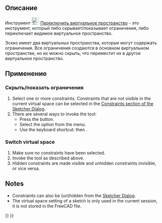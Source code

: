 <languages/>

{{Docnav/ru
|[[Sketcher_RestoreInternalAlignmentGeometry/ru|Show/hide internal geometry]]
|[[Sketcher_Preferences/ru|Preferences]]
|[[Sketcher_Workbench/ru|Sketcher]]
|IconL=Sketcher_RestoreInternalAlignmentGeometry.svg
|IconR=Workbench_Sketcher.svg
|IconC=Workbench_Sketcher.svg
}}

{{GuiCommand/ru
|Name=Sketcher SwitchVirtualSpace
|Name/ru=Скетчер Переключить виртуальное пространство
|MenuLocation=Эскиз → Визуализация в эскизе → Переключить виртуальное пространство
|Workbenches=[[Sketcher_Workbench/ru|Скетчер]]
|Shortcut={{KEY|Z}} {{KEY|Z}}
|Version=0.17
}}

<span id="Description"></span>
== Описание ==

Инструмент [[Image:Sketcher_SwitchVirtualSpace.svg|24px]] [[Sketcher_SwitchVirtualSpace/ru|Переключить виртуальное пространство]] - это инструмент, который либо скрывает/показывает ограничения, либо переключает видимое виртуальное пространство.

Эскиз имеет два виртуальных пространства, которые могут содержать ограничения. Все ограничения создаются в основном виртуальном пространстве, но их можно скрыть, что переместит их в другое виртуальное пространство.

<span id="Usage"></span>
== Применение ==

<span id="(Un)hide_constraints"></span>
=== Скрыть/показать ограничения ===

# Select one or more constraints. Constraints that are not visible in the current virtual space can be selected in the [[Sketcher_Dialog#Constraints|Constraints section of the Sketcher Dialog]].
# There are several ways to invoke the tool:
#* Press the {{Button|[[Image:Sketcher_SwitchVirtualSpace.svg|16px]] [[Sketcher_SwitchVirtualSpace|Switch virtual space]]}} button.
#* Select the {{MenuCommand|Sketch → Sketcher visual →  [[Image:Sketcher_SwitchVirtualSpace.svg|16px]] Switch virtual space}} option from the menu.
#* Use the keyboard shortcut: {{KEY|Z}} then {{KEY|Z}}.

===Switch virtual space===

# Make sure no constraints have been selected.
# Invoke the tool as described above.
# Hidden constraints are made visible and unhidden constraints invisible, or vice versa.

==Notes==

* Constraints can also be (un)hidden from the [[Sketcher_Dialog#Constraints|Sketcher Dialog]].
* The virtual space setting of a sketch is only used in the current session, it is not stored in the FreeCAD file.


{{Docnav/ru
|[[Sketcher_RestoreInternalAlignmentGeometry/ru|Show/hide internal geometry]]
|[[Sketcher_Preferences/ru|Preferences]]
|[[Sketcher_Workbench/ru|Sketcher]]
|IconL=Sketcher_RestoreInternalAlignmentGeometry.svg
|IconR=Workbench_Sketcher.svg
|IconC=Workbench_Sketcher.svg
}}

{{Sketcher_Tools_navi{{#translation:}}}}
{{Userdocnavi{{#translation:}}}}